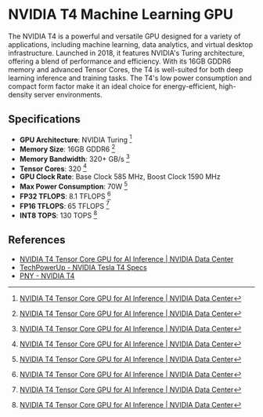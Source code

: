 # NVIDIA T4 Machine Learning GPU

The NVIDIA T4 is a powerful and versatile GPU designed for a variety of applications, including machine learning, data analytics, and virtual desktop infrastructure. Launched in 2018, it features NVIDIA's Turing architecture, offering a blend of performance and efficiency. With its 16GB GDDR6 memory and advanced Tensor Cores, the T4 is well-suited for both deep learning inference and training tasks. The T4's low power consumption and compact form factor make it an ideal choice for energy-efficient, high-density server environments.

## Specifications

- **GPU Architecture**: NVIDIA Turing [^1]
- **Memory Size**: 16GB GDDR6 [^1]
- **Memory Bandwidth**: 320+ GB/s [^1]
- **Tensor Cores**: 320 [^1]
- **GPU Clock Rate**: Base Clock 585 MHz, Boost Clock 1590 MHz
- **Max Power Consumption**: 70W [^1]
- **FP32 TFLOPS**: 8.1 TFLOPS [^1]
- **FP16 TFLOPS**: 65 TFLOPS [^1]
- **INT8 TOPS**: 130 TOPS [^1]

## References

- [NVIDIA T4 Tensor Core GPU for AI Inference | NVIDIA Data Center](https://www.nvidia.com/en-us/data-center/tesla-t4/)
- [TechPowerUp - NVIDIA Tesla T4 Specs](https://www.techpowerup.com/gpu-specs/tesla-t4.c3316)
- [PNY - NVIDIA T4](https://www.pny.com/nvidia-tesla-t4)

[^1]: [NVIDIA T4 Tensor Core GPU for AI Inference | NVIDIA Data Center](https://www.nvidia.com/en-us/data-center/tesla-t4/)
